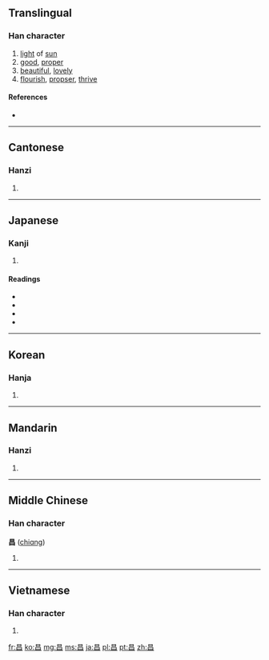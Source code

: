 ==Translingual==

===Han character===
{{Han char|rn=72|rad=日|as=04|sn=8|four=6060<sub>0</sub>|canj=日日 (AA)|ids=⿱[[日]]日}}

# [[light]] of [[sun]]
# [[good]], [[proper]]
# [[beautiful]], [[lovely]]
# [[flourish]], [[propser]], [[thrive]]

====References====
* {{Han ref|kx=0491.100|dkj=13803|dj=0852.160|hdz=21490.030|uh=660C|ud=26124|bh=A9F7|bd=43511}}

----

==Cantonese==

===Hanzi===
{{yue-hanzi|jyut=|y=cheung1}}

# {{defn|lang=yue|sort=日04}}

----

==Japanese==

===Kanji===
{{ja-kanji|grade=|rs=日04}}

# {{defn|lang=ja|sort=日04}}

====Readings====
* {{ja-readings|on=[[しょう]] (shō)}}
* {{ja-readings|kun=[[さかん]] (sakan)}}
* {{ja-readings|nanori=[[まさ]] (masa)}}
* {{ja-readings|nanori=[[あき]] (aki)}}

----

==Korean==

===Hanja===
{{ko-hanja|hangeul=창|eumhun=|rv=chang|mr=ch'ang|y=chang}}

# {{defn|lang=ko|sort=日04}}

----

==Mandarin==

===Hanzi===
{{cmn-hanzi|pin=[[chāng]] ([[chang1]])|wg=ch'ang<sup>1</sup>}}

# {{defn|lang=cmn|sort=日04}}

----

==Middle Chinese==

===Han character===
'''昌''' ([[chiɑng]])<!--note: the vowel ɑ is an IPA symbol and is different from the vowel a-->

# {{defn|lang=ltc|sort=日04}}

----

==Vietnamese==

===Han character===
{{vi-hantu|[[xương]]|rs=日04}}

# {{defn|lang=vi|sort=日04}}

[[fr:昌]]
[[ko:昌]]
[[mg:昌]]
[[ms:昌]]
[[ja:昌]]
[[pl:昌]]
[[pt:昌]]
[[zh:昌]]